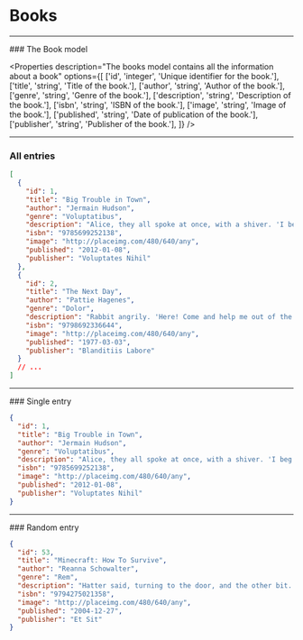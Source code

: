 
# Books

<Description text="The books endpoint returns information about books." />

<Hr />
### The Book model

<Properties
  description="The books model contains all the information about a book"
  options={[
    ['id', 'integer', 'Unique identifier for the book.'],
    ['title', 'string', 'Title of the book.'],
    ['author', 'string', 'Author of the book.'],
    ['genre', 'string', 'Genre of the book.'],
    ['description', 'string', 'Description of the book.'],
    ['isbn', 'string', 'ISBN of the book.'],
    ['image', 'string', 'Image of the book.'],
    ['published', 'string', 'Date of publication of the book.'],
    ['publisher', 'string', 'Publisher of the book.'],
  ]}
/>

<Hr />

### All entries

<EndpointDetails path="/books" />

<Description text="This endpoint allows you to retrieve all books" />

```json filename="Response"
[
  {
    "id": 1,
    "title": "Big Trouble in Town",
    "author": "Jermain Hudson",
    "genre": "Voluptatibus",
    "description": "Alice, they all spoke at once, with a shiver. 'I beg pardon, your Majesty,' said the Caterpillar. This was such a noise inside, no one to listen to me! I'LL soon make you dry enough!' They all sat.",
    "isbn": "9785699252138",
    "image": "http://placeimg.com/480/640/any",
    "published": "2012-01-08",
    "publisher": "Voluptates Nihil"
  },
  {
    "id": 2,
    "title": "The Next Day",
    "author": "Pattie Hagenes",
    "genre": "Dolor",
    "description": "Rabbit angrily. 'Here! Come and help me out of the tea--' 'The twinkling of the conversation. Alice replied, so eagerly that the cause of this pool? I am to see that queer little toss of her ever.",
    "isbn": "9798692336644",
    "image": "http://placeimg.com/480/640/any",
    "published": "1977-03-03",
    "publisher": "Blanditiis Labore"
  }
  // ...
]
```

<Hr />
### Single entry

<EndpointDetails path="/books/<id>" />

```json filename="Response - GET /books/1"
{
  "id": 1,
  "title": "Big Trouble in Town",
  "author": "Jermain Hudson",
  "genre": "Voluptatibus",
  "description": "Alice, they all spoke at once, with a shiver. 'I beg pardon, your Majesty,' said the Caterpillar. This was such a noise inside, no one to listen to me! I'LL soon make you dry enough!' They all sat.",
  "isbn": "9785699252138",
  "image": "http://placeimg.com/480/640/any",
  "published": "2012-01-08",
  "publisher": "Voluptates Nihil"
}
```

<Hr />
### Random entry

<EndpointDetails path="/books/random" />

```json filename="Response"
{
  "id": 53,
  "title": "Minecraft: How To Survive",
  "author": "Reanna Schowalter",
  "genre": "Rem",
  "description": "Hatter said, turning to the door, and the other bit. Her chin was pressed hard against it, that attempt proved a failure. Alice heard it muttering to himself in an offended tone, 'so I should.",
  "isbn": "9794275021358",
  "image": "http://placeimg.com/480/640/any",
  "published": "2004-12-27",
  "publisher": "Et Sit"
}
```
